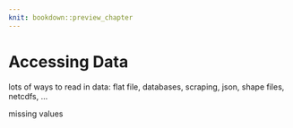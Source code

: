 ```yaml
---
knit: bookdown::preview_chapter
---
```


# Accessing Data

lots of ways to read  in data: flat file, databases, scraping, json, shape files, netcdfs,  ...

missing values
